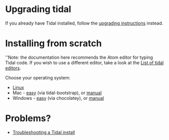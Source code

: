 <languages/>
= Upgrading tidal =

If you already have Tidal installed, follow the [[Upgrading|upgrading instructions]] instead.

= Installing from scratch =

''Note: the documentation here recommends the Atom editor for typing Tidal code. If you wish to use a different editor, take a look at the [[List of tidal editors]].

Choose your operating system:

* [[Linux_installation|Linux]]
* Mac - [[MacOS automated installation|easy]] (via tidal-bootstrap), or [[MacOS installation|manual]]
* Windows - [[Windows choco install|easy]] (via chocolatey), or [[Windows_installation|manual]]

= Problems? =

* [[Troubleshooting a Tidal install]]